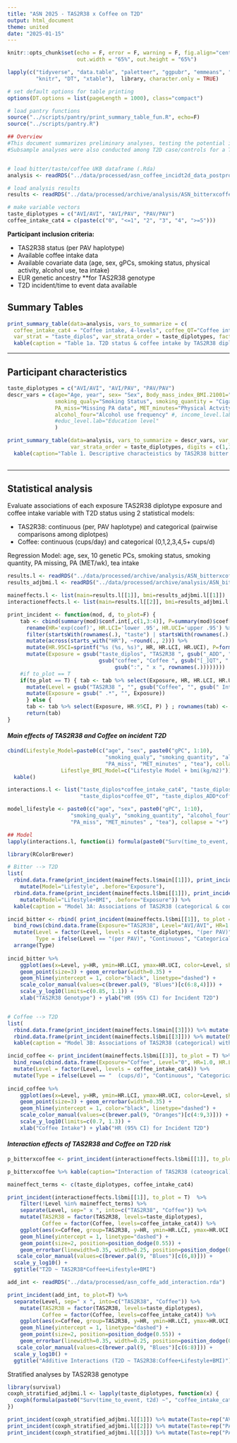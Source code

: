 ```yaml
---
title: "ASN 2025 - TAS2R38 x Coffee on T2D"
output: html_document
theme: united
date: "2025-01-15"
---
```


```r
knitr::opts_chunk$set(echo = F, error = F, warning = F, fig.align="center", 
                      out.width = "65%", out.height = "65%")

lapply(c("tidyverse", "data.table", "paletteer", "ggpubr", "emmeans", "ComplexHeatmap",
         "knitr", "DT", "xtable"),  library, character.only = TRUE)

# set default options for table printing
options(DT.options = list(pageLength = 1000), class="compact") 

# load pantry functions
source("../scripts/pantry/print_summary_table_fun.R", echo=F)
source("../scripts/pantry.R")

```


```r

## Overview
#This document summarizes preliminary analyses, testing the potential interaction between TAS2R38 genotype x coffee intake on T2D status & T2D risk. 
#Subsample analyses were also conducted among T2D case/controls for a TAS2R38 x coffee interaction on T2D glycemic traits; random & 0-2hr glucose 


# load bitter/taste/coffee UKB dataframe (.Rda) 
analysis <- readRDS("../data/processed/asn_coffee_incidt2d_data_postprocessed.rda")

# load analysis results
results <- readRDS("../data/processed/archive/analysis/ASN_bitterxcoffee_t2d_incident_maininteraction_v2.rda")

# make variable vectors
taste_diplotypes = c("AVI/AVI", "AVI/PAV", "PAV/PAV")
coffee_intake_cat4 = c(paste(c("0", "<=1", "2", "3", "4", ">=5")))

```


**Participant inclusion criteria:**

* TAS2R38 status (per PAV haplotype) 
* Available coffee intake data 
* Available covariate data (age, sex, gPCs, smoking status, physical activity, alcohol use, tea intake) 
* EUR genetic ancestry **for TAS2R38 genotype
* T2D incident/time to event data available 


## Summary Tables

```r

print_summary_table(data=analysis, vars_to_summarize = c(
  coffee_intake_cat4 = "Coffee intake, 4-levels", coffee_QT="Coffee intake", t2d = "Incident T2D"), 
  var_strat = "taste_diplos", var_strata_order = taste_diplotypes, factor_vars = "t2d") %>% 
  kable(caption = "Table 1a. T2D status & coffee intake by TAS2R38 diplotype")

```


***

## Participant characteristics

```r

taste_diplotypes = c("AVI/AVI", "AVI/PAV", "PAV/PAV")
descr_vars = c(age="Age, year", sex= "Sex", Body_mass_index_BMI.21001="BMI, kg/m2",
               smoking_qualy="Smoking Status", smoking_quantity = "Cigarettes per day", 
               PA_miss="Missing PA data", MET_minutes="Physical Actvity, MET/wk", tea = "Tea intake", 
               alcohol_four="Alcohol use frequency" #, income_level.lab="Income level", 
               #educ_level.lab="Education level"
               )

print_summary_table(data=analysis, vars_to_summarize = descr_vars, var_strata = "taste_diplos",
                    var_strata_order = taste_diplotypes, digits = c(1,1,3)) %>%
  kable(caption="Table 1. Descriptive characteistics by TAS2R38 bitter taste diplotype")
  
```


***

## Statistical analysis

Evaluate associations of each exposure TAS2R38 diplotype exposure and coffee intake variable with T2D status using 2 statistical models:

* TAS2R38: continuous (per, PAV haplotype) and categorical (pairwise comparisons among diplotpes)
* Coffee: continuous (cups/day) and categorical (0,1,2,3,4,5+ cups/d)

Regression Model: age, sex, 10 genetic PCs, smoking status, smoking quantity, PA missing, PA (MET/wk), tea intake

```r

results.l <- readRDS("../data/processed/archive/analysis/ASN_bitterxcoffee_t2d_incident_maininteraction_v2.rda")
results_adjbmi.l <- readRDS("../data/processed/archive/analysis/ASN_bitterxcoffee_t2d_incident_maininteraction_adjbmi_v2.rda")

maineffects.l <- list(main=results.l[[1]], bmi=results_adjbmi.l[[1]])
interactioneffects.l <- list(main=results.l[[2]], bmi=results_adjbmi.l[[2]])

print_incident <- function(mod, d, to_plot=F) { 
    tab <- cbind(summary(mod)$conf.int[,c(1,3:4)], P=summary(mod)$coef[,5]) %>% as.data.frame() %>%
      rename(HR='exp(coef)', HR.LCI='lower .95', HR.UCI='upper .95') %>%
      filter(startsWith(rownames(.), "taste") | startsWith(rownames(.), "coffee")) %>%
      mutate(across(starts_with("HR"), ~round(., 2))) %>%
      mutate(HR.95CI=sprintf("%s (%s, %s)", HR, HR.LCI, HR.UCI), P=format_p.fun(P)) %>%
      mutate(Exposure = gsub("taste_diplos", "TAS2R38 ", gsub("_ADD", "(per PAV)", 
                             gsub("coffee", "Coffee ", gsub("[_]QT", " (cups/d)", gsub("[_]intake_cat4", "Intake, ", 
                                  gsub(":", " x ", rownames(.))))))))
    #if to_plot == T
    if(to_plot == T) { tab <- tab %>% select(Exposure, HR, HR.LCI, HR.UCI, P) %>%
      mutate(Level = gsub("TAS2R38 ", "", gsub("Coffee", "", gsub(" Intake, ", "", Exposure))), .after=Exposure) %>%
      mutate(Exposure = gsub(" .*", "", Exposure))
      } else {
      tab <- tab %>% select(Exposure, HR.95CI, P) } ; rownames(tab) <- NULL
      return(tab)
}

```


#### *Main effects of TAS2R38 and Coffee on incident T2D*
```r
cbind(Lifestyle_Model=paste0(c("age", "sex", paste0("gPC", 1:10), 
                               "smoking_qualy", "smoking_quantity", "alcohol_four", "tea",  
                               "PA_miss", "MET_minutes" , "tea"), collapse = "+"),
                 Lifestlye_BMI_Model=c("Lifestyle Model + bmi(kg/m2)")) %>%
  kable() 

interactions.l <- list("taste_diplos*coffee_intake_cat4", "taste_diplos_ADD*coffee_intake_cat4", 
                       "taste_diplos*coffee_QT", "taste_diplos_ADD*coffee_QT")

model_lifestyle <- paste0(c("age", "sex", paste0("gPC", 1:10), 
                    "smoking_qualy", "smoking_quantity", "alcohol_four", "tea",  
                    "PA_miss", "MET_minutes" , "tea"), collapse = "+")

```
```r
## Model
lapply(interactions.l, function(i) formula(paste0("Surv(time_to_event, t2d) ~", i, "+", model_lifestyle)))

```

```r

library(RColorBrewer)

# Bitter --> T2D
list(
  rbind.data.frame(print_incident(maineffects.l$main[[1]]), print_incident(maineffects.l$main[[2]])) %>% 
    mutate(Model="Lifestyle", .before="Exposure"),
  rbind.data.frame(print_incident(maineffects.l$bmi[[1]]), print_incident(maineffects.l$bmi[[2]])) %>% 
    mutate(Model="Lifestyle+BMI", .before="Exposure")) %>%
  kable(caption = "Model 3A: Associations of TAS2R38 (categorical & continuous) with incident T2D in a lifestyle-adjusted model")

incid_bitter <- rbind( print_incident(maineffects.l$bmi[[1]], to_plot = T), print_incident(maineffects.l$bmi[[2]], to_plot = T ) ) %>%
  bind_rows(cbind.data.frame(Exposure="TAS2R38", Level="AVI/AVI", HR=1.0, HR.LCI=NA, HR.UCI=NA, P=NA) %>% as.data.frame()) %>%
  mutate(Level = factor(Level, levels = c(taste_diplotypes, "(per PAV)")),
         Type = ifelse(Level == "(per PAV)", "Continuous", "Categorical")) %>% 
  arrange(Type)
  
incid_bitter %>%
    ggplot(aes(x=Level, y=HR, ymin=HR.LCI, ymax=HR.UCI, color=Level, shape=Type)) + 
    geom_point(size=3) + geom_errorbar(width=0.35) + 
    geom_hline(yintercept = 1, color="black", linetype="dashed") +
    scale_color_manual(values=c(brewer.pal(9, "Blues")[c(6:8,4)])) + 
    scale_y_log10(limits=c(0.85, 1.1)) +
    xlab("TAS2R38 Genotype") + ylab("HR (95% CI) for Incident T2D")


# Coffee --> T2D
list(
  rbind.data.frame(print_incident(maineffects.l$main[[3]])) %>% mutate(Model="Lifestyle", .before="Exposure"),
  rbind.data.frame(print_incident(maineffects.l$bmi[[3]])) %>% mutate(Model="Lifestyle+BMI", .before="Exposure")) %>%
  kable(caption = "Model 3B: Associations of TAS2R38 (categorical) with incident T2D in a lifestyle-adjusted model")

incid_coffee <- print_incident(maineffects.l$bmi[[3]], to_plot = T) %>%
  bind_rows(cbind.data.frame(Exposure="Coffee", Level="0", HR=1.0, HR.LCI=NA, HR.UCI=NA, P=NA) %>% as.data.frame()) %>%
  mutate(Level = factor(Level, levels = coffee_intake_cat4)) %>%
  mutate(Type = ifelse(Level == "  (cups/d)", "Continuous", "Categorical"))
  
incid_coffee %>%
    ggplot(aes(x=Level, y=HR, ymin=HR.LCI, ymax=HR.UCI, color=Level, shape=Type)) + 
    geom_point(size=3) + geom_errorbar(width=0.35) + 
    geom_hline(yintercept = 1, color="black", linetype="dashed") +
    scale_color_manual(values=c(brewer.pal(9, "Oranges")[c(4:9,3)])) + 
    scale_y_log10(limits=c(0.7, 1.3)) +
    xlab("Coffee Intake") + ylab("HR (95% CI) for Incident T2D")


```

#### *Interaction effects of TAS2R38 and Coffee on T2D risk*

```r

p_bitterxcoffee <- print_incident(interactioneffects.l$bmi[[1]], to_plot = T)

p_bitterxcoffee %>% kable(caption="Interaction of TAS2R38 (cateogrical) x Coffee (categorical) on incident T2D in a lifestyle+bmi-adjusted model")

maineffect_terms <- c(taste_diplotypes, coffee_intake_cat4)

print_incident(interactioneffects.l$bmi[[1]], to_plot = T)  %>%
    filter(!Level %in% maineffect_terms) %>%
    separate(Level, sep=" x ", into=c("TAS2R38", "Coffee")) %>%
    mutate(TAS2R38 = factor(TAS2R38, levels=taste_diplotypes),
           Coffee = factor(Coffee, levels=coffee_intake_cat4)) %>%
    ggplot(aes(x=Coffee, group=TAS2R38, y=HR, ymin=HR.LCI, ymax=HR.UCI, color=TAS2R38)) +
    geom_hline(yintercept = 1, linetype="dashed") + 
    geom_point(size=2, position=position_dodge(0.55)) + 
    geom_errorbar(linewidth=0.35, width=0.25, position=position_dodge(0.55)) + 
   scale_color_manual(values=c(brewer.pal(9, "Blues")[c(6,8)])) + 
  scale_y_log10() +
  ggtitle("T2D ~ TAS2R38*Coffee+Lifestyle+BMI")

```

```r

add_int <- readRDS("../data/processed/asn_coffe_add_interaction.rda")

print_incident(add_int, to_plot=T) %>%
  separate(Level, sep=" x ", into=c("TAS2R38", "Coffee")) %>%
    mutate(TAS2R38 = factor(TAS2R38, levels=taste_diplotypes),
           Coffee = factor(Coffee, levels=coffee_intake_cat4)) %>%
    ggplot(aes(x=Coffee, group=TAS2R38, y=HR, ymin=HR.LCI, ymax=HR.UCI, color=TAS2R38)) +
    geom_hline(yintercept = 1, linetype="dashed") + 
    geom_point(size=2, position=position_dodge(0.55)) + 
    geom_errorbar(linewidth=0.35, width=0.25, position=position_dodge(0.55)) + 
   scale_color_manual(values=c(brewer.pal(9, "Blues")[c(6:8)])) + 
  scale_y_log10() + 
  ggtitle("Additive Interactions (T2D ~ TAS2R38:Coffee+Lifestyle+BMI)")

```

Stratified analyses by TAS2R38 genotype
```r
library(survival)
coxph_stratified_adjbmi.l <- lapply(taste_diplotypes, function(x) {
  coxph(formula(paste0("Surv(time_to_event, t2d) ~", "coffee_intake_cat4+", m_lifestyle_bmi)), data = incid %>% filter(taste_diplos == x))
})

print_incident(coxph_stratified_adjbmi.l[[1]]) %>% mutate(Taste=rep("AVI/AVI", 5), .before=Exposure) %>% t() %>% kable()
print_incident(coxph_stratified_adjbmi.l[[2]]) %>% mutate(Taste=rep("PAV/AVI", 5), .before=Exposure)%>% t() %>% kable()
print_incident(coxph_stratified_adjbmi.l[[3]]) %>% mutate(Taste=rep("PAV/PAV", 5), .before=Exposure)%>% t() %>% kable()

```








